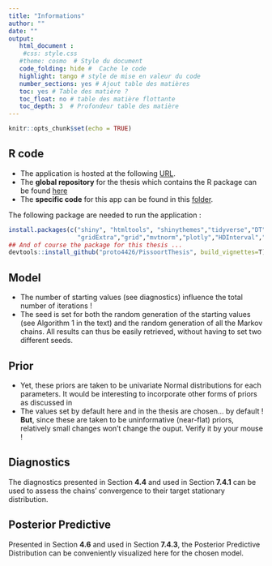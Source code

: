 ```yaml
---
title: "Informations"
author: ""
date: ""
output:
   html_document : 
    #css: style.css
   #theme: cosmo  # Style du document
   code_folding: hide #  Cache le code  
   highlight: tango # style de mise en valeur du code
   number_sections: yes # Ajout table des matières
   toc: yes # Table des matière ?
   toc_float: no # table des matière flottante
   toc_depth: 3  # Profondeur table des matière
---
```


```r
knitr::opts_chunk$set(echo = TRUE)
```

## R code 

* The application is hosted at the following [URL](https://github.com/proto4426/PissoortThesis/). 
* The **global repository** for the thesis which contains the R package can be found [here](https://github.com/proto4426/PissoortThesis/tree/master/inst/shiny-examples/Bayesian)
* The **specific code**  for this app can be found in this [folder](https://github.com/proto4426/PissoortThesis/tree/master/inst/shiny-examples).

The following package are needed to run the application : 

```r
install.packages(c("shiny", "htmltools", "shinythemes","tidyverse","DT",
                   "gridExtra","grid","mvtnorm","plotly","HDInterval","ggjoy","scales","heatmaply", "coda", "reshape2", "ggcorrplot", "viridis"))
## And of course the package for this thesis ... 
devtools::install_github("proto4426/PissoortThesis", build_vignettes=T)
```

## Model 

* The number of starting values (see diagnostics) influence the total number of iterations ! 
* The seed is set for both the random generation of the starting values (see Algorithm 1 in the text) and the random generation of all the Markov chains. All results can thus be easily retrieved, without having to set two different seeds. 

## Prior

* Yet, these priors are taken to be univariate Normal distributions for each parameters. It would be interesting to incorporate other forms of priors as discussed in 
* The values set by default here and in the thesis are chosen... by default ! **But**, since these are taken to be uninformative (near-flat) priors, relatively small changes won't change the ouput. Verify it by your mouse ! 


## Diagnostics 

The diagnostics presented in Section **4.4** and used in Section **7.4.1** can be used to assess the chains' convergence to their target stationary distribution.


## Posterior Predictive 

Presented in Section **4.6** and used in Section **7.4.3**, the Posterior Predictive Distribution can be conveniently visualized here for the chosen model. 






